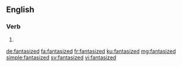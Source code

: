 ==English==

===Verb===
{{head|en|verb form}}

# {{en-past of|fantasize}}

[[de:fantasized]]
[[fa:fantasized]]
[[fr:fantasized]]
[[ku:fantasized]]
[[mg:fantasized]]
[[simple:fantasized]]
[[sv:fantasized]]
[[vi:fantasized]]